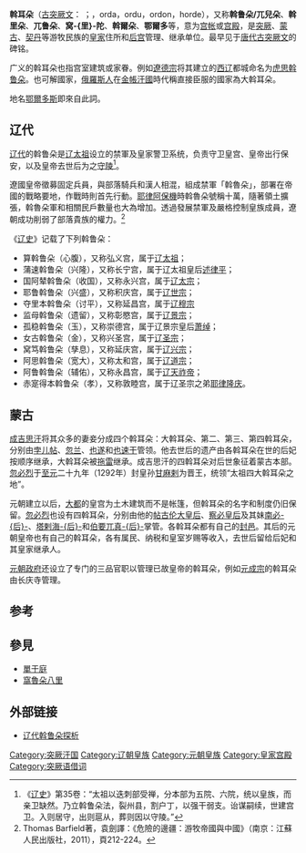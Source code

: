 '''斡耳朵'''（[[古突厥文|古突厥文]]：{{Script/Orkhon|𐰇𐱃𐰀}} ''{{transl|古突厥文|Orda}}''；{{mong|m=ᠥᠷᠳᠥ|k=|z=ordo}}，orda，ordu，ordon，horde），又称'''斡鲁朵/兀兒朵'''、'''斡里朵'''、'''兀鲁朵'''、'''窝-{里}-陀'''、'''斡爾朵'''、'''鄂爾多'''等，意为[[帳篷|宫帐]]或[[宫殿|宫殿]]，是[[突厥|突厥]]、[[蒙古|蒙古]]、[[契丹|契丹]]等游牧民族的[[皇家|皇家]]住所和[[后宫|后宫]]管理、继承单位。最早见于[[唐代|唐代]][[古突厥文|古突厥文]]的碑铭。

广义的斡耳朵也指宫室建筑或家眷。例如[[遼德宗|遼德宗]]将其建立的[[西辽|西辽]]都城命名为[[托克马克|虎思斡鲁朵]]。也可解國家，[[俄羅斯人|俄羅斯人]]在[[金帳汗國|金帳汗國]]時代稱直接臣服的國家為大斡耳朵。

地名[[鄂爾多斯|鄂爾多斯]]即來自此詞。

==辽代==
[[辽代|辽代]]的斡鲁朵是[[辽太祖|辽太祖]]设立的禁軍及皇家警卫系统，负责守卫皇宫、皇帝出行保安，以及皇帝去世后为之[[守陵|守陵]]<ref>《[[辽史|辽史]]》第35卷：“太祖以迭刺部受禅，分本部为五院、六院，统以皇族，而亲卫缺然。乃立斡鲁朵法，裂州县，割户丁，以强干弱支。诒谋嗣续，世建宫卫。入则居守，出则扈从，葬则因以守陵。”</ref>。

遼國皇帝徵募固定兵員，與部落騎兵和漢人相混，組成禁軍「斡魯朵」，部署在帝國的戰略要地，作戰時則首先行動。[[耶律阿保機|耶律阿保機]]時斡魯朵號稱十萬，隨著領土擴張，斡魯朵軍和相關民戶數量也大為增加。透過發展禁軍及嚴格控制皇族成員，遼朝成功削弱了部落貴族的權力。<ref>Thomas Barfield著，袁劍譯：《危險的邊疆：游牧帝國與中國》（南京：江蘇人民出版社，2011），頁212-224。</ref>

《[[辽史|辽史]]》记载了下列斡鲁朵：
*算斡鲁朵（心腹），又称弘义宫，属于[[辽太祖|辽太祖]]；
*蒲速斡鲁朵（兴隆），又称长宁宫，属于辽太祖皇后[[述律平|述律平]]；
*国阿辇斡鲁朵（收国），又称永兴宫，属于[[辽太宗|辽太宗]]；
*耶鲁斡鲁朵（兴盛），又称积庆宫，属于[[辽世宗|辽世宗]]；
*夺里本斡鲁朵（讨平），又称延昌宫，属于[[辽穆宗|辽穆宗]]
*监母斡鲁朵（遗留），又称彰愍宫，属于[[辽景宗|辽景宗]]；
*孤稳斡鲁朵（玉），又称崇德宫，属于辽景宗皇后[[萧绰|萧绰]]；
*女古斡鲁朵（金），又称兴圣宫，属于[[辽圣宗|辽圣宗]]；
*窝笃斡鲁朵（孳息），又称延庆宫，属于[[辽兴宗|辽兴宗]]；
*阿思斡鲁朵（宽大），又称太和宫，属于[[辽道宗|辽道宗]]；
*阿鲁斡鲁朵（辅佑），又称永昌宫，属于[[辽天祚帝|辽天祚帝]]；
*赤寔得本斡鲁朵（孝），又称敦睦宫，属于辽圣宗之弟[[耶律隆庆|耶律隆庆]]。

==蒙古==
[[成吉思汗|成吉思汗]]将其众多的妻妾分成四个斡耳朵：大斡耳朵、第二、第三、第四斡耳朵，分别由[[孛儿帖|孛儿帖]]、[[忽兰|忽兰]]、[[也遂|也遂]]和[[也速干|也速干]]管领。他去世后的遗产由各斡耳朵在世的后妃按顺序继承，大斡耳朵被[[拖雷|拖雷]]继承。成吉思汗的四斡耳朵对后世象征着蒙古本部。[[忽必烈|忽必烈]]于[[至元_(忽必烈)|至元]]二十九年（1292年）封皇孙[[甘麻剌|甘麻剌]]为晋王，统领“太祖四大斡耳朵之地”。

元朝建立以后，[[元大都|大都]]的皇宫为土木建筑而不是帐篷，但斡耳朵的名字和制度仍旧保留。[[忽必烈|忽必烈]]也设有四斡耳朵，分别由他的[[帖古伦|帖古伦大皇后]]、[[察必皇后|察必皇后]]及其妹[[南必皇后|南必-{后}-]]、[[塔剌海皇后|塔剌海-{后}-]]和[[伯要兀真|伯要兀真-{后}-]]掌管。各斡耳朵都有自己的[[封邑|封邑]]。其后的元朝皇帝也有自己的斡耳朵，各有属民、纳税和皇室岁赐等收入，去世后留给后妃和其皇家继承人。

[[元朝政府|元朝政府]]还设立了专门的三品官职以管理已故皇帝的斡耳朵，例如[[元成宗|元成宗]]的斡耳朵由长庆寺管理。

==参考==
{{reflist|2}}
==參見==
* [[單于庭|單于庭]]
* [[窩魯朵八里|窩魯朵八里]]

==外部链接==
*[http://www.zbjn.com/show.aspx?id=4555&cid=155 辽代斡鲁朵探析] {{Wayback|url=http://www.zbjn.com/show.aspx?id=4555&cid=155 |date=20071020195242 }}

[[Category:突厥汗国|Category:突厥汗国]]
[[Category:辽朝皇族|Category:辽朝皇族]]
[[Category:元朝皇族|Category:元朝皇族]]
[[Category:皇家宫殿|Category:皇家宫殿]]
[[Category:突厥语借词|Category:突厥语借词]]